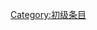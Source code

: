 {{catmore1|[[Wikipedia:神秘博士专题|Wikipedia:神秘博士专题]]}}
{{Articles by Quality| topic=神秘博士|project=神秘博士|format=TOC}}
{{Wikipedia category}}
{{emptycat}}

[[Category:初级条目|Category:初级条目]]